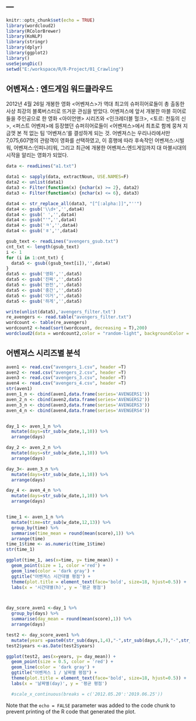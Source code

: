 ---
---

```r
knitr::opts_chunk$set(echo = TRUE)
library(wordcloud2)
library(RColorBrewer)
library(KoNLP)
library(stringr)
library(dplyr)
library(ggplot2)
library()
useSejongDic()
setwd("E:/workspace/R/R-Project/01_Crawling")
```

## 어벤져스 : 엔드게임 워드클라우드

 2012년 4월 26일 개봉한 영화 <어벤져스>가 역대 최고의 슈퍼히어로들이 총 출동한 사상 최강의 블록버스터로 뜨거운 관심을 받았다. 어벤져스에 앞서 개봉한 마블 히어로들을 주인공으로 한 영화 <아이언맨> 시리즈와 <인크레더블 헐크>, <토르: 천둥의 신>, <퍼스트 어벤져>에 등장했던 슈퍼히어로들이 <어벤져스>에서 최초로 함께 뭉쳐 지금껏 본 적 없는 팀 ‘어벤져스’를 결성하게 되는 것. 어벤져스는 우리나라에서만 7,075,607명의 관람객이 영화를 선택하였고, 이 흥행에 따라 후속작인 어벤져스:시빌워, 어벤져스:인피니티워, 그리고 최근에 개봉한 어벤져스:엔드게임까지 대 마블시대의 시작을 알리는 영화가 되었다.


```r

data <- readLines("a1.txt")

data1 <- sapply(data, extractNoun, USE.NAMES=F)
data2 <- unlist(data1)
data3 <- Filter(function(x) {nchar(x) >= 2}, data2)
data3 <- Filter(function(x) {nchar(x) <= 6}, data3)

data4 <- str_replace_all(data3, "[^[:alpha:]]","''")
data4 <- gsub('\\d+','',data4)
data4 <- gsub(' ','',data4)
data4 <- gsub("'",'',data4)
data4 <- gsub('ㅋ','',data4)
data4 <- gsub('ㅎ','',data4)

gsub_text <- readLines("avengers_gsub.txt")
cnt_txt <- length(gsub_text)
i <- 1
for (i in 1:cnt_txt) {
  data5 <- gsub((gsub_text[i]),'',data4)
}
data5 <- gsub('영화','',data5)
data5 <- gsub('진짜','',data5)
data5 <- gsub('완전','',data5)
data5 <- gsub('중간','',data5)
data5 <- gsub('이거','',data5)
data5 <- gsub('하게','',data5)

write(unlist(data5),'avengers_filter.txt')
re_avengers <- read.table("avengers_filter.txt")
wordcount <- table(re_avengers)
wordcount2 <-head(sort(wordcount, decreasing = T),200)
wordcloud2(data = wordcount2,color = "random-light", backgroundColor = "grey")

```

## 어벤져스 시리즈별 분석 



```r
aven1 <- read.csv("avengers_1.csv", header =T)
aven2 <- read.csv("avengers_2.csv", header =T)
aven3 <- read.csv("avengers_3.csv", header =T)
aven4 <- read.csv("avengers_4.csv", header =T)
str(aven1)
aven_1_n <- cbind(aven1,data.frame(series='AVENGERS1'))
aven_2_n <- cbind(aven2,data.frame(series='AVENGERS2'))
aven_3_n <- cbind(aven3,data.frame(series='AVENGERS3'))
aven_4_n <- cbind(aven4,data.frame(series='AVENGERS4'))


day_1 <- aven_1_n %>%
  mutate(days=str_sub(w_date,1,10)) %>%
  arrange(days)

day_2 <- aven_2_n %>%
  mutate(days=str_sub(w_date,1,10)) %>%
  arrange(days)

day_3<- aven_3_n %>%
  mutate(days=str_sub(w_date,1,10)) %>%
  arrange(days)

day_4 <- aven_4_n %>%
  mutate(days=str_sub(w_date,1,10)) %>%
  arrange(days)


time_1 <- aven_1_n %>%
  mutate(time=str_sub(w_date,12,13)) %>%
  group_by(time) %>%
  summarise(time_mean = round(mean(score),1)) %>%
  arrange(time)
time_1$time <- as.numeric(time_1$time)
str(time_1)

ggplot(time_1, aes(x=time, y= time_mean)) +
  geom_point(size = 1, color ='red') + 
  geom_line(color = 'dark gray') +
  ggtitle("어벤져스 시간대별 평점") +
  theme(plot.title = element_text(face='bold', size=18, hjust=0.5)) +
  labs(x = '시간대별(h)', y = '평균 평점') 



day_score_aven1 <-day_1 %>%
  group_by(days) %>%
  summarise(day_mean = round(mean(score),1)) %>%
  arrange(days)

test2 <- day_score_aven1 %>%
  mutate(years =paste0(str_sub(days,1,4),"-",str_sub(days,6,7),"-",str_sub(days,9,10)))
test2$years <-as.Date(test2$years)

ggplot(test2, aes(x=years, y= day_mean)) +
  geom_point(size = 0.5, color = 'red') +
  geom_line(color = 'dark gray') +
  ggtitle("어벤져스 1 / 날짜별 평점") +
  theme(plot.title = element_text(face='bold', size=18, hjust=0.5)) +
  labs(x = '날짜별(day)', y = '평균 평점') 

  #scale_x_continuous(breaks = c('2012.05.20':'2019.06.25'))

```

Note that the `echo = FALSE` parameter was added to the code chunk to prevent printing of the R code that generated the plot.
